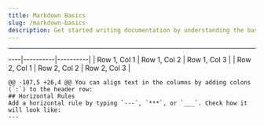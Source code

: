 ```yaml
---
title: Markdown Basics
slug: /markdown-basics
description: Get started writing documentation by understanding the basics of markdown. 
---
```



------
----|----------|----------|
| Row 1, Col 1 | Row 1, Col 2 | Row 1, Col 3 |
| Row 2, Col 1 | Row 2, Col 2 | Row 2, Col 3 |
```
@@ -107,5 +26,4 @@ You can align text in the columns by adding colons (`:`) to the header row:
## Horizontal Rules
Add a horizontal rule by typing `---`, `***`, or `___`. Check how it will look like:
---